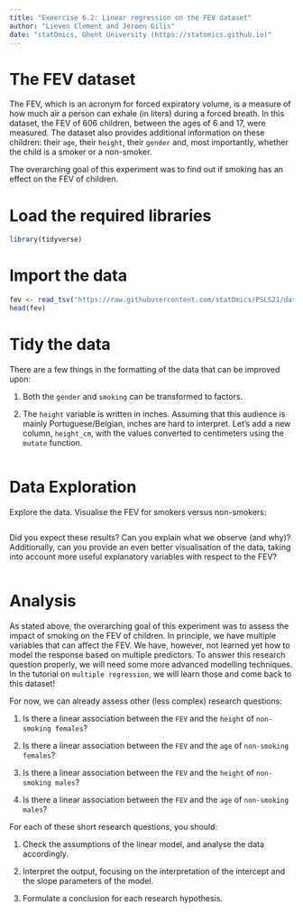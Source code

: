 ```yaml
---
title: "Exeercise 6.2: Linear regression on the FEV dataset"
author: "Lieven Clement and Jeroen Gilis"
date: "statOmics, Ghent University (https://statomics.github.io)"
---
```


# The FEV dataset

The FEV, which is an acronym for forced expiratory volume,
is a measure of how much air a person can exhale (in liters)
during a forced breath. In this dataset, the FEV of 606 children,
between the ages of 6 and 17, were measured. The dataset
also provides additional information on these children:
their `age`, their `height`, their `gender` and, most
importantly, whether the child is a smoker or a non-smoker.

The overarching goal of this experiment was to find out if
smoking has an effect on the FEV of children.

# Load the required libraries

```r
library(tidyverse)
```

# Import the data

```r
fev <- read_tsv("https://raw.githubusercontent.com/statOmics/PSLS21/data/fev.txt")
head(fev)
```

# Tidy the data

There are a few things in the formatting of the
data that can be improved upon:

1. Both the `gender` and `smoking` can be transformed to
factors.

2. The `height` variable is written in inches. Assuming that
this audience is mainly Portuguese/Belgian, inches are hard to
interpret. Let's add a new column, `height_cm`, with the values
converted to centimeters using the `mutate` function.

```r

```

# Data Exploration

Explore the data. Visualise the FEV for smokers versus non-smokers:

```r

```

Did you expect these results? Can you explain what we observe (and why)?
Additionally, can you provide an even better visualisation of the data, taking
into account more useful explanatory variables with respect
to the FEV?

```r

```

# Analysis

As stated above, the overarching goal of this experiment was to assess the
impact of smoking on the FEV of children.
In principle, we have multiple variables that can affect the FEV.
We have, however, not learned yet how to model the response based on multiple
predictors. To answer this research question properly, we will need some
more advanced modelling techniques. In the tutorial on `multiple regression`,
we will learn those and come back to this dataset!

For now, we can already assess other (less complex) research questions:

1. Is there a linear association between the `FEV` and the `height` of
`non-smoking females`?

2. Is there a linear association between the `FEV` and the `age` of
`non-smoking females`?

3. Is there a linear association between the `FEV` and the `height` of
`non-smoking males`?

4. Is there a linear association between the `FEV` and the `age` of
`non-smoking males`?

For each of these short research questions, you should:

1. Check the assumptions of the linear model, and analyse the data accordingly.

2. Interpret the output, focusing on the interpretation of the intercept and the
slope parameters of the model.

3. Formulate a conclusion for each research hypothesis.
